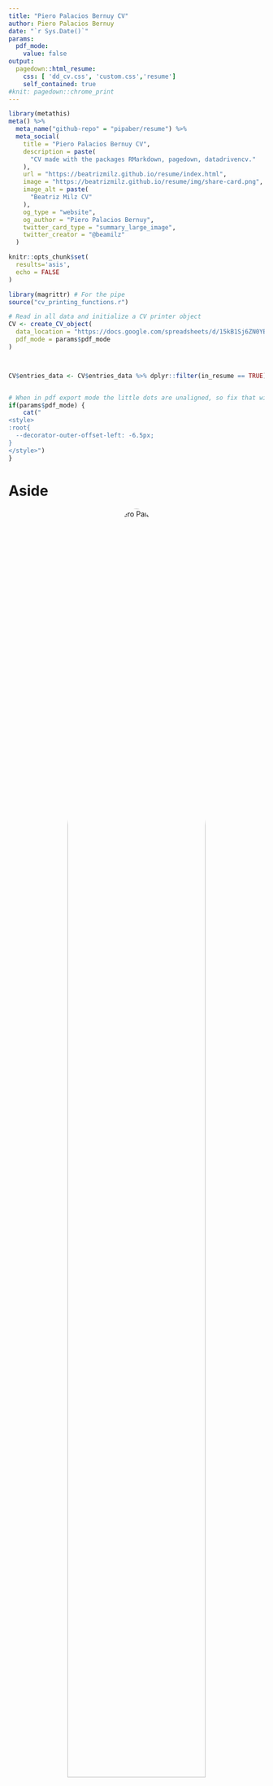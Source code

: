 ```yaml
---
title: "Piero Palacios Bernuy CV"
author: Piero Palacios Bernuy
date: "`r Sys.Date()`"
params:
  pdf_mode:
    value: false
output:
  pagedown::html_resume:
    css: [ 'dd_cv.css', 'custom.css','resume']
    self_contained: true
#knit: pagedown::chrome_print      
---
```


```r
library(metathis)
meta() %>%
  meta_name("github-repo" = "pipaber/resume") %>% 
  meta_social(
    title = "Piero Palacios Bernuy CV",
    description = paste(
      "CV made with the packages RMarkdown, pagedown, datadrivencv."
    ),
    url = "https://beatrizmilz.github.io/resume/index.html",
    image = "https://beatrizmilz.github.io/resume/img/share-card.png",
    image_alt = paste(
      "Beatriz Milz CV"
    ),
    og_type = "website",
    og_author = "Piero Palacios Bernuy",
    twitter_card_type = "summary_large_image",
    twitter_creator = "@beamilz"
  )
```

<!-- inicio academic icons -->

<link rel="stylesheet" href="https://cdn.jsdelivr.net/gh/jpswalsh/academicons@1/css/academicons.min.css"> <!-- final academic icons -->

<!-- inicio font awesome -->

```{=html}
<script src="https://kit.fontawesome.com/1f72d6921a.js" crossorigin="anonymous"></script>
```
<!-- final font awesome -->

```r
knitr::opts_chunk$set(
  results='asis',
  echo = FALSE
)

library(magrittr) # For the pipe
source("cv_printing_functions.r")

# Read in all data and initialize a CV printer object
CV <- create_CV_object(
  data_location = "https://docs.google.com/spreadsheets/d/15kB1Sj6ZN0YBLmc_O3E5iEEMVsBrkFwMnbZD85EZPQo/edit?usp=sharing",  
  pdf_mode = params$pdf_mode
)



CV$entries_data <- CV$entries_data %>% dplyr::filter(in_resume == TRUE)



```

```r
# When in pdf export mode the little dots are unaligned, so fix that with some conditional CSS.
if(params$pdf_mode) {
    cat("
<style>
:root{
  --decorator-outer-offset-left: -6.5px;
}
</style>")
}
```

# Aside

<center>![Piero Palacios](img/piero.jpg){width=80% style='border-radius: 50%;'}</center>


### CONTACT

<center>

<a href='https://bioinformatics-blog.netlify.app/' target='_blank'><i class="fa fa-home"></i></a> <a href='https://github.com/pipaber' target='_blank'><i class="fa fa-github"></i></a> <a href='mailto:p.palacios.bernuy@gmail.com'><i class="fa fa-envelope"></i></a> <a href='https://www.linkedin.com/in/pieropalaciosbernuy/' target='_blank'><i class="fa fa-linkedin"></i></a>

</center>

<br>

Hi! My name is Piero, and I am a Biotechnologist from Peru 🇵🇪 🦙.

I have especializations in data analysis and bioinformatics from Harvard University and MIT.

I have a [blog](https://bioinformatics-blog.netlify.app/) about bioinformatics aimed at people who are enthusiastic about this field.


### TEACHING

<i class="fas fa-chalkboard-teacher"></i> `Rstudio and Bioconductor`

<br>

### Languages

**Spanish:** Native

**English:** Intermediate
<br>

## Disclaimer {#disclaimer}

This resume was made with the R package [**pagedown**](https://github.com/rstudio/pagedown) and [**datadrivencv**](http://nickstrayer.me/datadrivencv/index.html).

Code available on <i class="fa fa-github"></i> [GitHub](https://github.com/pipaber/resume).

Last updated on `r Sys.Date()`. The most recent version of this resume is [available here](https://github.com/pipaber/resume/blob/main/docs/index.pdf).

# Main

## Piero Palacios Bernuy {#title}

## Professional Experience {data-icon="chalkboard-teacher"}

```r
CV %<>% print_section('professional_experience')
```

## Education {data-icon="chalkboard-teacher"}

```r
CV %<>% print_section('education')
```

\pagebreak

::: aside
Selected activities:

### PROGRAMMING SKILLS

<i class="fab fa-r-project"></i> `R`

<i class="fa fa-area-chart" aria-hidden="true"></i> `tidyverse`

<i class="fab fa-markdown"></i> `RMarkdown / Quarto`

<i class="fab fa-github"></i> `GitHub`

<i class="fa fa-dna"></i> `Bioconductor`

<i class="fas fa-desktop"></i> `HPC`

<i class="fab fa-python"></i> `Python`

<i class="fa fa-linux"></i> `Linux`

:::

## Courses {data-icon="book"}

```r
CV %<>% print_section('courses')
```

